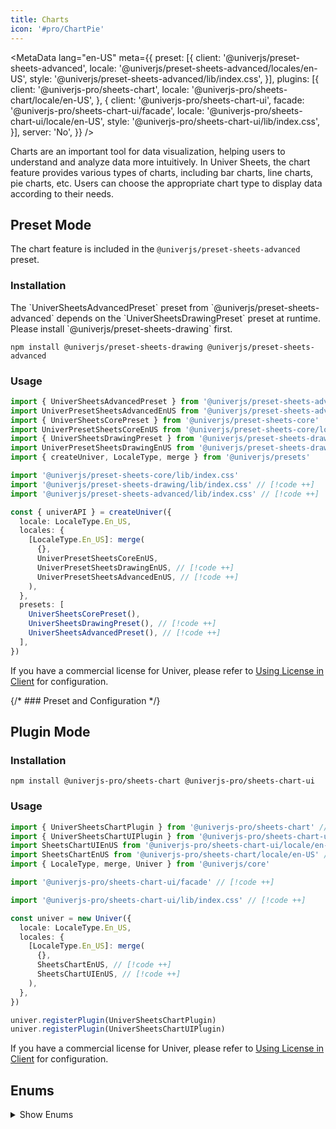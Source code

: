 ```yaml
---
title: Charts
icon: '#pro/ChartPie'
---
```


<MetaData
  lang="en-US"
  meta={{
    preset: [{
      client: '@univerjs/preset-sheets-advanced',
      locale: '@univerjs/preset-sheets-advanced/locales/en-US',
      style: '@univerjs/preset-sheets-advanced/lib/index.css',
    }],
    plugins: [{
      client: '@univerjs-pro/sheets-chart',
      locale: '@univerjs-pro/sheets-chart/locale/en-US',
    }, {
      client: '@univerjs-pro/sheets-chart-ui',
      facade: '@univerjs-pro/sheets-chart-ui/facade',
      locale: '@univerjs-pro/sheets-chart-ui/locale/en-US',
      style: '@univerjs-pro/sheets-chart-ui/lib/index.css',
    }],
    server: 'No',
  }}
/>

Charts are an important tool for data visualization, helping users to understand and analyze data more intuitively. In Univer Sheets, the chart feature provides various types of charts, including bar charts, line charts, pie charts, etc. Users can choose the appropriate chart type to display data according to their needs.

<PlaygroundFrame lang="en-US" slug="sheets/charts" clickToShow />

## Preset Mode

The chart feature is included in the `@univerjs/preset-sheets-advanced` preset.

### Installation

<Callout>
  The `UniverSheetsAdvancedPreset` preset from `@univerjs/preset-sheets-advanced` depends on the `UniverSheetsDrawingPreset` preset at runtime. Please install `@univerjs/preset-sheets-drawing` first.
</Callout>

```package-install
npm install @univerjs/preset-sheets-drawing @univerjs/preset-sheets-advanced
```

### Usage

```typescript
import { UniverSheetsAdvancedPreset } from '@univerjs/preset-sheets-advanced' // [!code ++]
import UniverPresetSheetsAdvancedEnUS from '@univerjs/preset-sheets-advanced/locales/en-US' // [!code ++]
import { UniverSheetsCorePreset } from '@univerjs/preset-sheets-core'
import UniverPresetSheetsCoreEnUS from '@univerjs/preset-sheets-core/locales/en-US'
import { UniverSheetsDrawingPreset } from '@univerjs/preset-sheets-drawing' // [!code ++]
import UniverPresetSheetsDrawingEnUS from '@univerjs/preset-sheets-drawing/locales/en-US' // [!code ++]
import { createUniver, LocaleType, merge } from '@univerjs/presets'

import '@univerjs/preset-sheets-core/lib/index.css'
import '@univerjs/preset-sheets-drawing/lib/index.css' // [!code ++]
import '@univerjs/preset-sheets-advanced/lib/index.css' // [!code ++]

const { univerAPI } = createUniver({
  locale: LocaleType.En_US,
  locales: {
    [LocaleType.En_US]: merge(
      {},
      UniverPresetSheetsCoreEnUS,
      UniverPresetSheetsDrawingEnUS, // [!code ++]
      UniverPresetSheetsAdvancedEnUS, // [!code ++]
    ),
  },
  presets: [
    UniverSheetsCorePreset(),
    UniverSheetsDrawingPreset(), // [!code ++]
    UniverSheetsAdvancedPreset(), // [!code ++]
  ],
})
```

If you have a commercial license for Univer, please refer to [Using License in Client](/guides/pro/license#in-preset-mode) for configuration.

{/* ### Preset and Configuration */}

## Plugin Mode

### Installation

```package-install
npm install @univerjs-pro/sheets-chart @univerjs-pro/sheets-chart-ui
```

### Usage

```typescript
import { UniverSheetsChartPlugin } from '@univerjs-pro/sheets-chart' // [!code ++]
import { UniverSheetsChartUIPlugin } from '@univerjs-pro/sheets-chart-ui' // [!code ++]
import SheetsChartUIEnUS from '@univerjs-pro/sheets-chart-ui/locale/en-US' // [!code ++]
import SheetsChartEnUS from '@univerjs-pro/sheets-chart/locale/en-US' // [!code ++]
import { LocaleType, merge, Univer } from '@univerjs/core'

import '@univerjs-pro/sheets-chart-ui/facade' // [!code ++]

import '@univerjs-pro/sheets-chart-ui/lib/index.css' // [!code ++]

const univer = new Univer({
  locale: LocaleType.En_US,
  locales: {
    [LocaleType.En_US]: merge(
      {},
      SheetsChartEnUS, // [!code ++]
      SheetsChartUIEnUS, // [!code ++]
    ),
  },
})

univer.registerPlugin(UniverSheetsChartPlugin)
univer.registerPlugin(UniverSheetsChartUIPlugin)
```

If you have a commercial license for Univer, please refer to [Using License in Client](/guides/pro/license#in-plugin-mode) for configuration.

## Enums

<details>
  <summary>Show Enums</summary>
  ```typescript
  export enum ChartAttributeBits {
    Stack = 1 << 30,
    PercentStack = 1 << 29 | ChartAttributeBits.Stack,
    Horizontal = 1 << 28,
  }

  export enum ChartTypeBits {
    None = 0,
    Line = 1 << 1,
    Column = 1 << 2,
    ColumnStacked = ChartTypeBits.Column | ChartAttributeBits.Stack,
    ColumnPercentStacked = ChartTypeBits.Column | ChartAttributeBits.PercentStack,
    Bar = 1 << 2 | ChartAttributeBits.Horizontal,
    BarStacked = ChartTypeBits.Bar | ChartAttributeBits.Stack,
    BarPercentStacked = ChartTypeBits.Bar | ChartAttributeBits.PercentStack,
    Pie = 1 << 3,
    Doughnut = 1 << 8 | ChartTypeBits.Pie,
    Area = 1 << 4,
    AreaStacked = ChartTypeBits.Area | ChartAttributeBits.Stack,
    AreaPercentStacked = ChartTypeBits.Area | ChartAttributeBits.PercentStack,
    Radar = 1 << 5,
    Scatter = 1 << 6,
    Combination = 1 << 7,
  }
  ```
</details>

## Facade API

Complete Facade API type definitions can be found in the [FacadeAPI](https://reference.univer.ai/en-US).。

You can use the Facade API in Univer Sheets to create, configure, and manage charts. The Facade API is a programming interface for charts that can help you use chart features more conveniently.

### Insert Chart

[`FWorksheet.newChart()`](https://reference.univer.ai/en-US/classes/FWorksheet#newchart) method is used to create a chart builder, returning an instance of `FChartBuilderBase`. You can chain method calls to set various properties of the chart.

Then call `build()` to generate an `IChartBuilderInfo` object, and use the [`FWorksheet.insertChart(chartBuildInfo: IChartBuilderInfo)`](https://reference.univer.ai/en-US/classes/FWorksheet#insertchart) method to insert the chart into the worksheet.

```typescript
const fWorkbook = univerAPI.getActiveWorkbook()
const fWorksheet = fWorkbook.getActiveSheet()

// Create a column chart with data source A1:D6.
// The starting position is upper-left corner of cell B2.
// The width of the chart is 600 and the height is 400.
const chartInfo = fWorksheet.newChart()
  .setChartType(univerAPI.Enum.ChartType.Column)
  .addRange('A1:D6')
  .setPosition(1, 1, 0, 0)
  .setWidth(600)
  .setHeight(400)
  .build()
await fWorksheet.insertChart(chartInfo)
```

Here are some member methods on [`FChartBuilderBase`](https://reference.univer.ai/en-US/classes/FChartBuilderBase):

| Method | Description |
| ------ | ----------- |
| addRange | Specify the data source range for the chart |
| setPosition | Set the chart position using row and column anchors |
| setAbsolutePosition | Set the chart position using pixel values |
| setChartType | Set the chart type |
| setWidth | Set the chart width |
| setHeight | Set the chart height |
| setOptions | Set chart options |
| setTransposeRowsAndColumns | Transpose rows and columns |
| setTheme | Set the theme |
| setXAxisTitle | Set the X-axis title |
| setYAxisTitle | Set the Y-axis title |
| setRightYAxisTitle | Set the right Y-axis title |
| setXAxisTextStyle | Set the X-axis title style |
| setYAxisTextStyle | Set the Y-axis title style |
| setRightYAxisTextStyle | Set the right Y-axis title style |
| setInvalidValueStrategy | Set the display mode for empty cells |
| setAxisPointerStyle |  Sets the axis pointer style |
| setALLSeriesStyle | Sets styles for all series |
| setSeriesStyle | Sets the series style by series index |
| build | Generate builder info for inserting/updating the chart |

Univer supports various chart configurations, which can be set using the `setOptions` method. The configuration options are defined in the `IChartBuildOptions` interface.

<details>
  <summary>Show Configuration</summary>
  ```typescript
  export interface IChartBuildOptions {
    /**
     * @property {string} [title] The title of the chart.
     */
    title?: {
      /**
       * @property {string} [titlePosition] The position of the chart title.
       */
      position?: TitlePositionEnum
    } & IChartTextStyle
    /**
     * @property {string} [legend] The legend of the chart.
     */
    legend?: {
      /**
       * @property {string} [legendPosition] The position of the legend.The possible values are 'top', 'bottom', 'left', 'right' & 'hide'.
       */
      position?: LegendPositionEnum
      /**
       * @property {number} [fontSize] The font size of the legend.
       */
      fontSize?: number
      /**
       * @property {string} [color] The font color of the legend.
       */
      color?: string
      /**
       * @property {string} [bold] The font style of the legend.
       */
      bold?: boolean
      /**
       * @property {string} [italic] The font weight of the legend.
       */
      italic?: boolean
      /**
       * @property {SelectModeEnum} [selectMode] The select mode of the legend.The possible values are 'single', 'multiple' & 'close'.
       */
      selectMode?: SelectModeEnum
    }
    /**
     * @property {string} [xAxisTitle] The x-axis title of the chart.
     * @example
     * ```typescript
     * chartBuilder.setOptions('xAxisTitle.content', 'xAxis Title text')
     * .setOptions('xAxisTitle.font', 1)
     * .setOptions('xAxisTitle.fontSize', 12)
     * .setOptions('xAxisTitle.fontColor', '#ff0000')
     * .build();
     * ```
     */
    xAxisTitle?: IChartTextStyle
    /**
     * @property {string} [rightYAxisTitle] The right y-axis title of the chart.
     */
    yAxisTitle?: IChartTextStyle
    /**
     * @property {string} [rightYAxisTitle] The right y-axis title of the chart.
     */
    rightYAxisTitle?: IChartTextStyle
    xAxis?: IAxisOptions
    yAxis?: IAxisOptions
    yRightAxis?: IAxisOptions
    axisPointer?: {
      /**
       * @property {string} [indicatorLineType] The line type of the axis pointer.
       */
      indicatorLineType?: string
      /**
       * @property {ChartBorderDashType} [indicatorLineColor] The line color of the axis pointer.The maybe values are 'solid', 'dotted', 'dashed'.
       */
      indicatorLineColor?: ChartBorderDashType
      /**
       * @property {string} [indicatorLabelColor] The line width of the axis pointer.
       */
      indicatorLabelColor?: string
      /**
       * @property {string} [indicatorLabelTextColor] The font color of the axis pointer.
       */
      indicatorLabelTextColor?: string
    }
    allSeriesStyle?: IAllSeriesStyle
    seriesStyleMap?: {
      [id: string]: ISeriesStyle
    }
    /**
     * @property {string} [area] The area of line/area chart.
     */
    area?: {
      lineStyle: AreaLineStyle
    }
    /**
     * @property {string} [backgroundColor] The background color of the chart.
     */
    backgroundColor?: string
    /**
     * @property {string} [borderColor] The border color of the chart.
     */
    borderColor?: string
    /**
     * @property {boolean} [gradientFill] Whether to use gradient fill.This property does not work in line charts.
     */
    gradientFill?: boolean
    /**
     * @property {string} [theme] The theme of the chart.
     */
    theme?: string
    /**
     * @property {InvalidValueType} [invalidValueType] The display mode for empty cells.
     */
    invalidValueType?: InvalidValueType
  }
  ```
</details>

Configuration options are set through the setOptions method, there are the following two methods:
  - `setOptions(optionPath, optionVal)`: `setOptions('legend.color', '#ff0000')`
  - `setOptions('', IChartBuildOptions)`: `setOptions('', { legend: { color: '#ff0000', bold: true } })`

<details>
  <summary>Example: Create a Line Chart</summary>
  ```typescript
  const fWorkbook = univerAPI.getActiveWorkbook()
  const fWorksheet = fWorkbook.getActiveSheet()

  // Create a line chart
  const chartInfo = fWorksheet.newChart()
    // As a line chart
    .asLineChart()
    // Set the data source A1:D6
    .addRange('A1:D6')
    // Set the starting position to the upper-left corner of cell B2
    .setPosition(1, 1, 0, 0)
    // Set the indicator line style
    .setAxisPointerStyle({
      indicatorLabelColor: '#ff0000',
      indicatorLineType: univerAPI.Enum.ChartBorderDashType.Solid,
      indicatorLineColor: '#00ff00',
      indicatorLabelTextColor: '#0000ff',
    })
    // Set the data point size to 10
    .setDataPointSize(10)
    // Set the data point shape to circular
    .setDataPointShape(univerAPI.Enum.LinePointShape.CIRCLE)
    // Generate builder info
    .build()
  const fChart = await fWorksheet.insertChart(chartInfo)

  // Update the chart after 3 seconds
  setTimeout(() => {
    if (fChart) {
      // Get the first series data
      const first = fChart.getSeriesData()[0]
      // Set the color of the first series to red
      const newChartInfo = fWorksheet.newChart(fChart)
        .setSeriesStyle(first.index, {
          color: '#ff0000',
        })
        .build()
      // Update the chart
      fSheet.updateChart(newChartInfo)
    }
  }, 3000)
  ```
</details>

Univer provides the following builders to create specific types of charts, which can be created using `fWorkSheet.newChart().asLineChart()` and so on. They derive from `FChartBuilderBase` and have some unique configurations:

```typescript
const lineChartBuilder = fWorkSheet.newChart().asLineChart()
const pieChartBuilder = fWorkSheet.newChart().asPieChart()
const radarChartBuilder = fWorkSheet.newChart().asRadarChart()

// Or you can use the following method to create a chart builder
const chartBuilder = fWorkSheet.newChart()
  .setChartType(univerAPI.Enum.ChartType.Column)
```

- [LineChartBuilder](https://reference.univer.ai/en-US/classes/LineChartBuilder)

| Method | Description |
| ------ | ----------- |
| setLineStyle | Set the line style, 'line' - straight line, 'smooth' - smooth line, 'step' - step line |
| setDataPointShape | Set the data point shape, refer to LinePointShape for supported shapes |
| setDataPointColor | Set the data point color |
| setDataPointSize | Set the data point size |
| build | Generate builder info for inserting/updating the chart |

- [PieChartBuilder](https://reference.univer.ai/en-US/classes/PieChartBuilder)

| Method | Description |
| ------ | ----------- |
| setDoughnutHole | Set the size of the doughnut hole, range is 0-1 |
| setBorderColor | Set the color value of the pie chart sectors |
| setHasPaddingAngle | Set whether the pie chart sectors have padding angles (separation) |
| setIsHalfPie | Set whether it is a half pie chart |
| setRosePie | Set whether it is a rose chart |
| setShowLabelLine | Show label lines |
| build | Generate builder info for inserting/updating the chart |

- [RadarChartBuilder](https://reference.univer.ai/en-US/classes/RadarChartBuilder)

| Method | Description |
| ------ | ----------- |
| setShape | Set the default shape of the radar chart, currently supported values are: 'polygon' - polygon, 'circle' - circle |
| setFill | Whether to fill the radar chart |
| build | Generate builder info for inserting/updating the chart |

### Get Charts

[`FWorksheet.getCharts()`](https://reference.univer.ai/en-US/classes/FWorksheet#getcharts) method is used to get all charts in the current worksheet, returning an array of `FChart` objects.

```typescript
const fWorkbook = univerAPI.getActiveWorkbook()
const fWorksheet = fWorkbook.getActiveSheet()

// Get all charts on the active sheet.
const charts = fWorksheet.getCharts()
```

Here are some member methods on [`FChart`](https://reference.univer.ai/en-US/classes/FChart):

| Method | Description |
| --- | --- |
| getRange | Get the chart data source range |
| getSeriesData | Get the series data |
| getCategoryData | Get the category data |
| updateRange | Update the chart data source range |

### Update Chart

The [`FWorksheet.updateChart(chartBuildInfo: IChartBuilderInfo)`](https://reference.univer.ai/en-US/classes/FWorksheet#updatechart) method is used to update the chart, passing in an `IChartBuilderInfo` object to update the chart configuration.

```typescript
const fWorkbook = univerAPI.getActiveWorkbook()
const fWorksheet = fWorkbook.getActiveSheet()

// Create a column chart with data source A1:D6.
// The starting position is upper-left corner of cell B2.
const chartInfo = fWorksheet.newChart()
  .setChartType(univerAPI.Enum.ChartType.Column)
  .addRange('A1:D6')
  .setPosition(1, 1, 0, 0)
  .build()
await fWorksheet.insertChart(chartInfo)

// Get all charts on the active sheet.
const charts = fWorksheet.getCharts()

// Update the first chart after 3 seconds.
setTimeout(() => {
  const newChartInfo = fWorksheet.newChart(charts[0])
    .asLineChart()
    .setOptions('legend.position', univerAPI.Enum.LegendPositionEnum.Right)
    .build()
  fWorksheet.updateChart(newChartInfo)
}, 3000)
```

### Remove Chart

The [`FWorksheet.removeChart(chart: FChart)`](https://reference.univer.ai/en-US/classes/FWorksheet#removechart) method is used to remove a chart, passing in an `FChart` object to remove the specified chart.

```typescript
const fWorkbook = univerAPI.getActiveWorkbook()
const fWorksheet = fWorkbook.getActiveSheet()

// Create a column chart with data source A1:D6.
// The starting position is upper-left corner of cell B2.
const chartInfo = fWorksheet.newChart()
  .setChartType(univerAPI.Enum.ChartType.Column)
  .addRange('A1:D6')
  .setPosition(1, 1, 0, 0)
  .build()
await fWorksheet.insertChart(chartInfo)

// Get all charts on the active sheet.
const charts = fWorksheet.getCharts()

// Remove the first chart after 3 seconds.
setTimeout(async () => {
  await fWorksheet.removeChart(charts[0])
  fWorksheet.getCharts()
}, 3000)
```

### Chart Theme

The [`FChartBuilderBase.registerChartTheme(themeName: string, theme: IEchartTheme)`](https://reference.univer.ai/en-US/classes/FWorksheet#registercharttheme) method is used to register a chart theme, passing in a theme name and theme object to register a custom theme.

Univer chart is implemented based on the echarts library, so you can use the echart theme [builder tool to create your custom theme](https://echarts.apache.org/en/theme-builder.html).
You can create your own theme on this website and download it as a configuration file. Use the following API to use your custom theme:

```typescript
const fWorkbook = univerAPI.getActiveWorkbook()
const fWorksheet = fWorkbook.getActiveSheet()

// register your theme
const theme = { // your theme object
  version: 1,
  themeName: 'myTheme',
  theme: {
    // ... Some code is omitted for brevity
    color: [
      '#893448',
      '#d95850',
      '#eb8146',
      '#ffb248',
      '#f2d643',
      '#ebdba4',
    ],
    // ... Some code is omitted for brevity
    visualMapColor: [
      '#893448',
      '#d95850',
      '#eb8146',
      '#ffb248',
      '#f2d643',
      'rgb(247,238,173)',
    ],
    // ... Some code is omitted for brevity
    axes: [],
    // ... Some code is omitted for brevity
  },
}
fWorksheet.registerChartTheme('myTheme', theme)

// use your theme for chart
const chartInfo = fWorksheet.newChart()
  .asLineChart()
  .addRange('A1:D6')
  .setPosition(1, 1, 0, 0)
  .setTheme('myTheme')
  .build()
await fWorksheet.insertChart(chartInfo)
```
